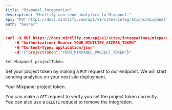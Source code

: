 ```yaml
---
title: "Mixpanel Integration"
description: "Mintlify can send analytics to Mixpanel."
api: "PUT https://docs.mintlify.com/api/v1/sites/integrations/mixpanel"
auth: "bearer"
---
```


<RequestExample>

```json Request
curl -X PUT https://docs.mintlify.com/api/v1/sites/integrations/mixpanel
    -H "Authorization: Bearer YOUR_MINTLIFY_ACCESS_TOKEN"
    -H "Content-Type: application/json"
    -d '{"projectToken":"YOUR_MIXPANEL_PROJECT_TOKEN"}'
```

</RequestExample>

<ResponseExample>

```md Response
Set Mixpanel projectToken.
```

</ResponseExample>

Set your project token by making a `PUT` request to our endpoint. We will start sending analytics on your next site deployment.

<ParamField body="projectToken" type="string" required>
  Your Mixpanel project token.
</ParamField>

You can make a `GET` request to verify you set the project token correctly. You can also use a `DELETE` request to remove the integration.
